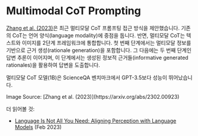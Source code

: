 # Multimodal CoT Prompting


[Zhang et al. (2023)](https://arxiv.org/abs/2302.00923)은 최근 멀티모달 CoT 프롬프팅 접근 방식을 제안했습니다. 기존의 CoT는 언어 양식\(language modality\)에 중점을 둡니다. 반면, 멀티모달 CoT는 텍스트와 이미지를 2단계 프레임워크에 통합합니다. 첫 번째 단계에서는 멀티모달 정보를 기반으로 근거 생성\(rationale generation\)을 포함합니다. 그 다음에는 두 번째 단계인 답변 추론이 이어지며, 이 단계에서는 생성된 정보적 근거들\(informative generated rationales\)을 활용하여 답변을 도출합니다.

멀티모달 CoT 모델(1B)은 ScienceQA 벤치마크에서 GPT-3.5보다 성능이 뛰어났습니다.

<Screenshot src={MCOT} alt="MCOT" />
Image Source: [Zhang et al. (2023)](https://arxiv.org/abs/2302.00923)

더 읽어볼 것:
- [Language Is Not All You Need: Aligning Perception with Language Models](https://arxiv.org/abs/2302.14045) (Feb 2023)